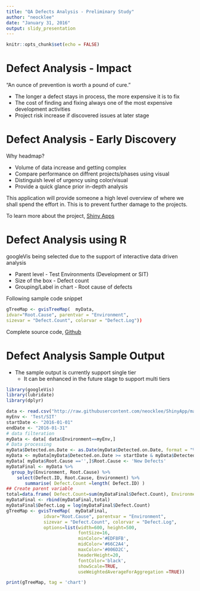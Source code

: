 ```yaml
---
title: "QA Defects Analysis - Preliminary Study"
author: "neocklee"
date: "January 31, 2016"
output: slidy_presentation
---
```


```r
knitr::opts_chunk$set(echo = FALSE)
```

Defect Analysis - Impact
========================================================

"An ounce of prevention is worth a pound of cure."

- The longer a defect stays in process, the more expensive it is to fix
- The cost of finding and fixing always one of the most expensive development activities
- Project risk increase if discovered issues at later stage

Defect Analysis - Early Discovery
========================================================

Why headmap?

- Volume of data increase and getting complex
- Compare performance on diffrent projects/phases using visual
- Distinguish level of urgency using color/visual
- Provide a quick glance prior in-depth analysis

This application will provide someone a high level overview of where we shall spend the effort in.
This is to prevent further damage to the projects. 

To learn more about the project, [Shiny Apps](https://neocklee.shinyapps.io/ProjectHeatMap/)



Defect Analysis using R
========================================================

googleVis being selected due to the support of interactive data driven analysis

- Parent level - Test Environments (Development or SIT)
- Size of the box - Defect count
- Grouping/Label in chart - Root cause of defects

Following sample code snippet
```r
gTreeMap <- gvisTreeMap(  myData,
idvar="Root.Cause", parentvar = "Environment",
sizevar = "Defect.Count", colorvar = "Defect.Log"))
```

Complete source code, [Github](https://github.com/neocklee/ShinyApp)


Defect Analysis Sample Output
========================================================
* The sample output is currently support single tier
    + It can be enhanced in the future stage to support multi tiers

```r
library(googleVis)
library(lubridate)
library(dplyr)

data <- read.csv("http://raw.githubusercontent.com/neocklee/ShinyApp/master/data/QASReport.csv",stringsAsFactors=FALSE)
myEnv <- 'Test/SIT'
startDate <- "2016-01-01"
endDate <- "2016-01-31"
# data filteration
myData <- data[ data$Environment==myEnv,]
# Data processing
myData$Detected.on.Date <- as.Date(myData$Detected.on.Date, format = "%d/%m/%Y")
myData <- myData[myData$Detected.on.Date >= startDate & myData$Detected.on.Date <= endDate, ]
myData[ myData$Root.Cause =='',]$Root.Cause <- 'New Defects'
myDataFinal <- myData %>%
  group_by(Environment, Root.Cause) %>%
    select(Defect.ID, Root.Cause, Environment) %>%
       summarise( Defect.Count =length( Defect.ID) )
## Create parent variable
total=data.frame( Defect.Count=sum(myDataFinal$Defect.Count), Environment=NA, Root.Cause=myEnv)
myDataFinal <- rbind(myDataFinal,total)
myDataFinal$Defect.Log = log(myDataFinal$Defect.Count)
gTreeMap <- gvisTreeMap(  myDataFinal,
              idvar="Root.Cause", parentvar = "Environment",
              sizevar = "Defect.Count", colorvar = "Defect.Log",
              options=list(width=600, height=500,
                           fontSize=16,
                           minColor='#EDF8FB',
                           midColor='#66C2A4',
                           maxColor='#006D2C',
                           headerHeight=20,
                           fontColor='black',
                           showScale=TRUE,
                           useWeightedAverageForAggregation =TRUE))

```

```r
print(gTreeMap, tag = 'chart')
```
